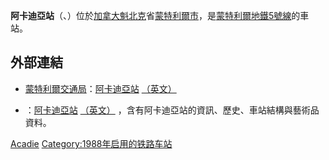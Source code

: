 {{Infobox station 
| name          = 阿卡迪亞<br />{{lang|en|Acadie}}
| type          = 
| style         = Montreal Metro
| image         = Acadie Montreal Metro 925097664.jpg
| image_caption = 
| address       = [[魁北克省|魁北克省]][[蒙特利爾|蒙特利爾]]博蒙特大道999號及阿卡迪亞林蔭路6900號
| country       = [[加拿大|加拿大]]
| coordinates   = {{coord|45|31|24|N|73|37|24|W|type:railwaystation_region:CA-QC|display=inline,title}}
| elevation     = 
| line          = [[蒙特利爾地鐵藍線|藍線]]
| other         = {{Rail color box|system=AMT|line=STM}}
| structure     = 
| platform      = 
| depth         = {{convert|16.5|m|ftin|abbr=off}}，第30深
| levels        = 
| tracks        = 
| parking       = 
| bicycle       = 
| opened        = 1988年3月28日
| architect     = Pierre Mercier, Pierre Boyer-Mercier, and Patrice Poirier
| closed        = 
| rebuilt       = 
| electrified   = 
| ADA           = 
| code          = 
| owned         =
| operator      = [[蒙特利爾交通局|蒙特利爾交通局]]
| zone          = 
| status        =
| former        = 
| passengers    = 1,109,508進出（2011年），66/68
| pass_year     = 
| pass_percent  = 
| pass_system   = 
| mpassengers   = 
| services      = 
| map_locator   = 
| web           = 
}}
'''阿卡迪亞站'''（{{lang-fr|Station Acadie}}、{{lang-en|Acadie Station}}）位於[[加拿大|加拿大]][[魁北克|魁北克]]省[[蒙特利爾市|蒙特利爾市]]，是[[蒙特利爾地鐵|蒙特利爾地鐵]][[蒙特利爾地鐵5號線|5號線]]的車站。

== 外部連結 ==
* {{fr}}{{en}}[[蒙特利爾交通局|蒙特利爾交通局]]：[http://www.stm.info/metro/M59.htm 阿卡迪亞站] {{Wayback|url=http://www.stm.info/metro/M59.htm |date=20120728184830 }}[http://www.stm.info/English/metro/a-M59.htm （英文）] {{Wayback|url=http://www.stm.info/English/metro/a-M59.htm |date=20130702090448 }}
* {{fr}}{{en}}{{lang|en|metrodemontreal.com}}：[http://www.metrodemontreal.com/blue/acadie/index-f.html 阿卡迪亞站] {{Wayback|url=http://www.metrodemontreal.com/blue/acadie/index-f.html |date=20200222113612 }}[http://www.metrodemontreal.com/blue/acadie/ （英文）] {{Wayback|url=http://www.metrodemontreal.com/blue/acadie/ |date=20160303191709 }}，含有阿卡迪亞站的資訊、歷史、車站結構與藝術品資料。

{{蒙特利爾地鐵}}

[[Category:蒙特利爾地鐵藍線車站|Acadie]]
[[Category:1988年启用的铁路车站|Category:1988年启用的铁路车站]]